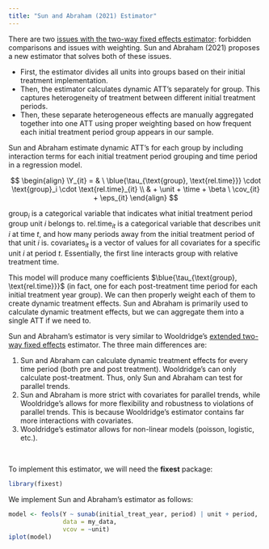 ```yaml
---
title: "Sun and Abraham (2021) Estimator"
---
```


There are two [issues with the two-way fixed effects estimator](twfestaggered.qmd): forbidden comparisons and issues with weighting. Sun and Abraham (2021) proposes a new estimator that solves both of these issues.

-   First, the estimator divides all units into groups based on their initial treatment implementation.
-   Then, the estimator calculates dynamic ATT's separately for group. This captures heterogeneity of treatment between different initial treatment periods.
-   Then, these separate heterogeneous effects are manually aggregated together into one ATT using proper weighting based on how frequent each initial treatment period group appears in our sample.

Sun and Abraham estimate dynamic ATT's for each group by including interaction terms for each initial treatment period grouping and time period in a regression model.

$$
\begin{align}
\Y_{it} = & \ \blue{\tau_{\text{group}, \text{rel.time}}}  \cdot \text{group}_i \cdot \text{rel.time}_{it} \\
& + \unit + \time + \beta \ \cov_{it} + \eps_{it}
\end{align}
$$

::: small
$\text{group}_i$ is a categorical variable that indicates what initial treatment period group unit $i$ belongs to. $\text{rel.time}_{it}$ is a categorical variable that describes unit $i$ at time $t$, and how many periods away from the initial treatment period of that unit $i$ is. $\text{covariates}_{it}$ is a vector of values for all covariates for a specific unit $i$ at period $t$. Essentially, the first line interacts group with relative treatment time.
:::

This model will produce many coefficients $\blue{\tau_{\text{group}, \text{rel.time}}}$ (in fact, one for each post-treatment time period for each initial treatment year group). We can then properly weight each of them to create dynamic treatment effects. Sun and Abraham is primarily used to calculate dynamic treatment effects, but we can aggregate them into a single ATT if we need to.

Sun and Abraham's estimator is very similar to Wooldridge's [extended two-way fixed effects](etwfe.qmd) estimator. The three main differences are:

1.  Sun and Abraham can calculate dynamic treatment effects for every time period (both pre and post treatment). Wooldridge's can only calculate post-treatment. Thus, only Sun and Abraham can test for parallel trends.
2.  Sun and Abraham is more strict with covariates for parallel trends, while Wooldridge's allows for more flexibility and robustness to violations of parallel trends. This is because Wooldridge's estimator contains far more interactions with covariates.
3.  Wooldridge's estimator allows for non-linear models (poisson, logistic, etc.).

<br />

To implement this estimator, we will need the **fixest** package:

```r
library(fixest)
```

We implement Sun and Abraham's estimator as follows:

```r
model <- feols(Y ~ sunab(initial_treat_year, period) | unit + period,
               data = my_data,
               vcov = ~unit)
iplot(model)
```
